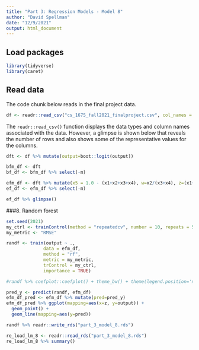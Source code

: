 ```yaml
---
title: "Part 3: Regression Models - Model 8"
author: "David Spellman"
date: "12/9/2021"
output: html_document
---
```


## Load packages
```r
library(tidyverse)
library(caret)
```

## Read data

The code chunk below reads in the final project data.  

```r
df <- readr::read_csv("cs_1675_fall2021_finalproject.csv", col_names = TRUE)
```

The `readr::read_csv()` function displays the data types and column names associated with the data. However, a glimpse is shown below that reveals the number of rows and also shows some of the representative values for the columns.  

```r
dft <- df %>% mutate(output=boot::logit(output))

bfm_df <- dft
bf_df <- bfm_df %>% select(-m)

efm_df <- dft %>% mutate(x5 = 1.0 - (x1+x2+x3+x4), w=x2/(x3+x4), z=(x1+x2)/(x4+x5), t=v1*v2)
ef_df <- efm_df %>% select(-m)

ef_df %>% glimpse()
```

###8. Random forest

```r
set.seed(2021)
my_ctrl <- trainControl(method = "repeatedcv", number = 10, repeats = 5)
my_metric <- "RMSE"

randf <- train(output ~ .,
              data = efm_df,
              method = "rf",
              metric = my_metric,
              trControl = my_ctrl,
              importance = TRUE)

#randf %>% coefplot::coefplot() + theme_bw() + theme(legend.position='none')
```

```r
pred_y <- predict(randf, efm_df)
efm_df_pred <- efm_df %>% mutate(pred=pred_y)
efm_df_pred %>% ggplot(mapping=aes(x=z, y=output)) +
  geom_point() +
  geom_line(mapping=aes(y=pred))
```

```r
randf %>% readr::write_rds("part_3_model_8.rds")
```

```r
re_load_lm_8 <- readr::read_rds("part_3_model_8.rds")
re_load_lm_8 %>% summary()
```
  

